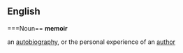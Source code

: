 ==English==
===Noun==
'''memoir'''

an [[autobiography]], or the personal experience of an [[author]]